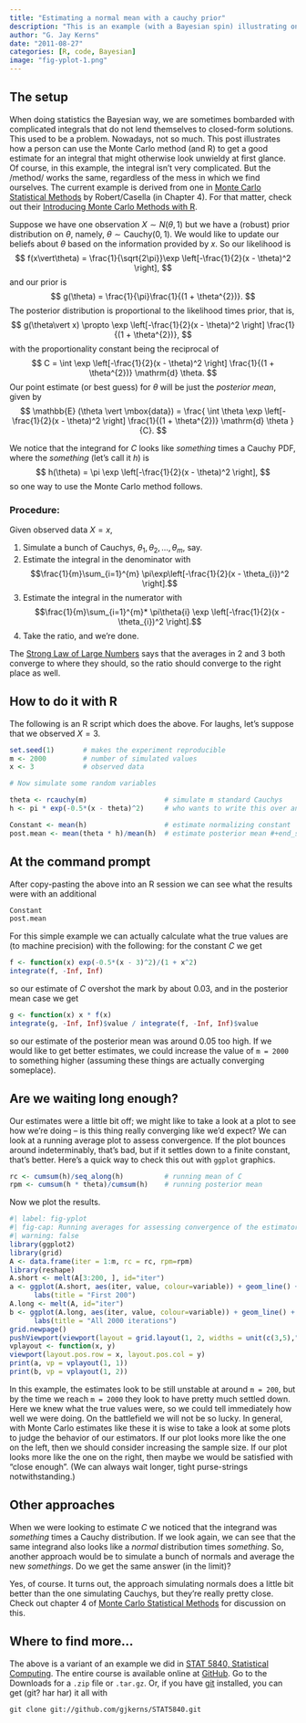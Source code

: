 ```yaml
---
title: "Estimating a normal mean with a cauchy prior"
description: "This is an example (with a Bayesian spin) illustrating one way to compute a complicated expectation (that is, an integral) by the Monte Carlo method."
author: "G. Jay Kerns"
date: "2011-08-27"
categories: [R, code, Bayesian]
image: "fig-yplot-1.png"
---
```


## The setup 

When doing statistics the Bayesian way, we are sometimes bombarded with complicated integrals that do not lend themselves to closed-form solutions. This used to be a problem. Nowadays, not so much. This post illustrates how a person can use the Monte Carlo method (and R) to get a good estimate for an integral that might otherwise look unwieldy at first glance. Of course, in this example, the integral isn't very complicated. But the /method/ works the same, regardless of the mess in which we find ourselves. The current example is derived from one in [Monte Carlo Statistical Methods](http://www.springer.com/statistics/statistical+theory+and+methods/book/978-0-387-21239-5) by Robert/Casella (in Chapter 4). For that matter, check out their [Introducing Monte Carlo Methods with R](http://www.springer.com/statistics/computanional+statistics/book/978-1-4419-1575-7).

Suppose we have one observation $X \sim N(\theta,1)$ but we have a (robust) prior distribution on $\theta$, namely, $\theta \sim \mathrm{Cauchy}(0,1)$. We would like to update our beliefs about $\theta$ based on the information provided by $x$. So our likelihood is 
$$
f(x\vert\theta) = \frac{1}{\sqrt{2\pi}}\exp \left[-\frac{1}{2}(x - \theta)^2  \right],
$$
and our prior is 
$$
g(\theta) = \frac{1}{\pi}\frac{1}{(1 + \theta^{2})}.
$$
The posterior distribution is proportional to the likelihood times prior, that is, 
$$
g(\theta\vert x) \propto \exp \left[-\frac{1}{2}(x - \theta)^2  \right] \frac{1}{(1 + \theta^{2})},
$$
with the proportionality constant being the reciprocal of 
$$
C = \int \exp \left[-\frac{1}{2}(x - \theta)^2  \right] \frac{1}{(1 + \theta^{2})} \mathrm{d} \theta.
$$
Our point estimate (or best guess) for $\theta$ will be just the *posterior mean*, given by 
$$
\mathbb{E} (\theta \vert \mbox{data}) = \frac{ \int \theta \exp \left[-\frac{1}{2}(x - \theta)^2  \right] \frac{1}{(1 + \theta^{2})} \mathrm{d} \theta }{C}.
$$


We notice that the integrand for $C$ looks like *something* times a Cauchy PDF, where the *something* (let's call it $h$) is 
$$
h(\theta) = \pi \exp \left[-\frac{1}{2}(x - \theta)^2  \right],
$$
so one way to use the Monte Carlo method follows. 

### Procedure: 

Given observed data $X=x$, 

   1. Simulate a bunch of Cauchys, $\theta_{1},\theta_{2},\ldots,\theta_{m}$, say. 
   2. Estimate the integral in the denominator with 
      $$\frac{1}{m}\sum_{i=1}^{m} \pi\exp\left[-\frac{1}{2}(x - \theta_{i})^2 \right].$$ 
   3. Estimate the integral in the numerator with 
      $$\frac{1}{m}\sum_{i=1}^{m}* \pi\theta{i} \exp \left[-\frac{1}{2}(x - \theta_{i})^2  \right].$$ 
   4. Take the ratio, and we're done.

The [Strong Law of Large Numbers](http://en.wikipedia.org/wiki/Strong_Law_of_Small_Numbers) says that the averages in 2 and 3 both converge to where they should, so the ratio should converge to the right place as well.

## How to do it with R 

The following is an R script which does the above. For laughs, let's suppose that we observed $X=3$.

```r
set.seed(1)       # makes the experiment reproducible
m <- 2000         # number of simulated values
x <- 3            # observed data

# Now simulate some random variables

theta <- rcauchy(m)                   # simulate m standard Cauchys 
h <- pi * exp(-0.5*(x - theta)^2)     # who wants to write this over and over

Constant <- mean(h)                   # estimate normalizing constant 
post.mean <- mean(theta * h)/mean(h)  # estimate posterior mean #+end_src
```


## At the command prompt

After copy-pasting the above into an R session we can see what the results were with an additional 

```r
Constant
post.mean
```

For this simple example we can actually calculate what the true values are (to machine precision) with the following: for the constant $C$ we get 

```r
f <- function(x) exp(-0.5*(x - 3)^2)/(1 + x^2)
integrate(f, -Inf, Inf)
```

so our estimate of $C$ overshot the mark by about 0.03, and in the posterior mean case we get 

```r
g <- function(x) x * f(x)
integrate(g, -Inf, Inf)$value / integrate(f, -Inf, Inf)$value
```

so our estimate of the posterior mean was around 0.05 too high. If we would like to get better estimates, we could increase the value of `m = 2000` to something higher (assuming these things are actually converging someplace).

## Are we waiting long enough? 

Our estimates were a little bit off; we might like to take a look at a plot to see how we're doing -- is this thing really converging like we'd expect? We can look at a running average plot to assess convergence. If the plot bounces around indeterminably, that's bad, but if it settles down to a finite constant, that's better. Here's a quick way to check this out with `ggplot` graphics.

```r
rc <- cumsum(h)/seq_along(h)          # running mean of C 
rpm <- cumsum(h * theta)/cumsum(h)    # running posterior mean
```

Now we plot the results.

```r
#| label: fig-yplot
#| fig-cap: Running averages for assessing convergence of the estimators.
#| warning: false
library(ggplot2)
library(grid)
A <- data.frame(iter = 1:m, rc = rc, rpm=rpm)
library(reshape)
A.short <- melt(A[3:200, ], id="iter")
a <- ggplot(A.short, aes(iter, value, colour=variable)) + geom_line() +
      labs(title = "First 200")
A.long <- melt(A, id="iter")
b <- ggplot(A.long, aes(iter, value, colour=variable)) + geom_line() +
      labs(title = "All 2000 iterations")
grid.newpage()
pushViewport(viewport(layout = grid.layout(1, 2, widths = unit(c(3,5),"null"))))
vplayout <- function(x, y)
viewport(layout.pos.row = x, layout.pos.col = y)
print(a, vp = vplayout(1, 1))
print(b, vp = vplayout(1, 2))
```


In this example, the estimates look to be still unstable at around `m = 200`, but by the time we reach `m = 2000` they look to have pretty much settled down. Here we knew what the true values were, so we could tell immediately how well we were doing. On the battlefield we will not be so lucky. In general, with Monte Carlo estimates like these it is wise to take a look at some plots to judge the behavior of our estimators. If our plot looks more like the one on the left, then we should consider increasing the sample size. If our plot looks more like the one on the right, then maybe we would be satisfied with "close enough". (We can always wait longer, tight purse-strings notwithstanding.)

## Other approaches 

When we were looking to estimate $C$ we noticed that the integrand was *something* times a Cauchy distribution. If we look again, we can see that the same integrand also looks like a *normal* distribution times *something*. So, another approach would be to simulate a bunch of normals and average the new *somethings*. Do we get the same answer (in the limit)?

Yes, of course. It turns out, the approach simulating normals does a little bit better than the one simulating Cauchys, but they're really pretty close. Check out chapter 4 of [Monte Carlo Statistical Methods](http://www.springer.com/statistics/statistical+theory+and+methods/book/978-0-387-21239-5) for discussion on this.

## Where to find more...

The above is a variant of an example we did in [STAT 5840, Statistical Computing](https://github.com/gjkerns/STAT5840). The entire course is available online at [GitHub](https://github.com/gjkerns/STAT5840). Go to the Downloads for a `.zip` file or `.tar.gz`. Or, if you have [git](http://git-scm.com/) installed, you can get (git? har har) it all with

```
git clone git://github.com/gjkerns/STAT5840.git
```
